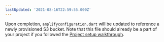 ```yaml
---
lastUpdated: '2021-08-16T22:59:55.000Z'
---
```

Upon completion, `amplifyconfiguration.dart` will be updated to reference a newly provisioned S3 bucket.  Note that this file should already be a part of your project if you followed the [Project setup walkthrough](/lib/project-setup/create-application).
